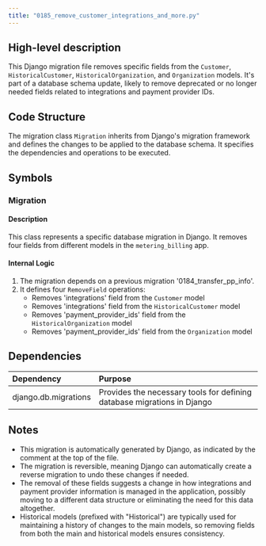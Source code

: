 ```yaml
---
title: "0185_remove_customer_integrations_and_more.py"
---
```


## High-level description
This Django migration file removes specific fields from the `Customer`, `HistoricalCustomer`, `HistoricalOrganization`, and `Organization` models. It's part of a database schema update, likely to remove deprecated or no longer needed fields related to integrations and payment provider IDs.

## Code Structure
The migration class `Migration` inherits from Django's migration framework and defines the changes to be applied to the database schema. It specifies the dependencies and operations to be executed.

## Symbols

### Migration
#### Description
This class represents a specific database migration in Django. It removes four fields from different models in the `metering_billing` app.

#### Internal Logic
1. The migration depends on a previous migration '0184_transfer_pp_info'.
2. It defines four `RemoveField` operations:
   - Removes 'integrations' field from the `Customer` model
   - Removes 'integrations' field from the `HistoricalCustomer` model
   - Removes 'payment_provider_ids' field from the `HistoricalOrganization` model
   - Removes 'payment_provider_ids' field from the `Organization` model

## Dependencies
| Dependency | Purpose |
|:-----------|:--------|
| django.db.migrations | Provides the necessary tools for defining database migrations in Django |

## Notes
- This migration is automatically generated by Django, as indicated by the comment at the top of the file.
- The migration is reversible, meaning Django can automatically create a reverse migration to undo these changes if needed.
- The removal of these fields suggests a change in how integrations and payment provider information is managed in the application, possibly moving to a different data structure or eliminating the need for this data altogether.
- Historical models (prefixed with "Historical") are typically used for maintaining a history of changes to the main models, so removing fields from both the main and historical models ensures consistency.